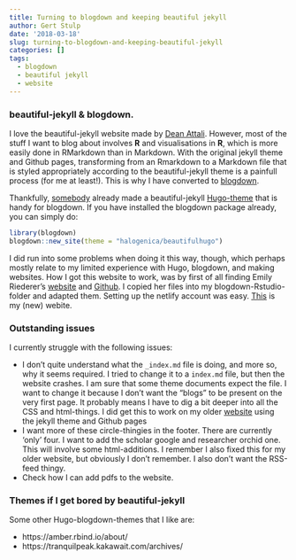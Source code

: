 ```yaml
---
title: Turning to blogdown and keeping beautiful jekyll
author: Gert Stulp
date: '2018-03-18'
slug: turning-to-blogdown-and-keeping-beautiful-jekyll
categories: []
tags:
  - blogdown
  - beautiful jekyll
  - website
---
```


### beautiful-jekyll & blogdown.
I love the beautiful-jekyll website made by [Dean Attali](https://github.com/daattali/beautiful-jekyll). However, most of the stuff I want to blog about involves **R** and visualisations in **R**, which is more easily done in RMarkdown than in Markdown. With the original jekyll theme and Github pages, transforming from an Rmarkdown to a Markdown file that is styled appropriately according to the beautiful-jekyll theme is a painfull process (for me at least!). This is why I have converted to [blogdown](https://bookdown.org/yihui/blogdown/). 

Thankfully, [somebody](http://halogenica.net/) already made a beautiful-jekyll [Hugo-theme](https://themes.gohugo.io/beautifulhugo/) that is handy for blogdown. If you have installed the blogdown package already, you can simply do:

```r
library(blogdown)
blogdown::new_site(theme = "halogenica/beautifulhugo")
```

I did run into some problems when doing it this way, though, which perhaps mostly relate to my limited experience with Hugo, blogdown, and making websites. How I got this website to work, was by first of all finding Emily Riederer's [website](https://emilyriederer.netlify.com/) and [Github](https://github.com/emilyriederer/emilyriederer). I copied her files into my blogdown-Rstudio-folder and adapted them. Setting up the netlify account was easy. [This](https://gertstulp.netlify.com/) is my (new) webite.

### Outstanding issues
I currently struggle with the following issues:

- I don't quite understand what the `_index.md` file is doing, and more so, why it seems required. I tried to change it to a `index.md` file, but then the website crashes. I am sure that some theme documents expect the file. I want to change it because I don't want the "blogs" to be present on the very first page. It probably means I have to dig a bit deeper into all the CSS and html-things. I did get this to work on my older [website](https://gertstulp.github.io/) using the jekyll theme and Github pages
- I want more of these circle-thingies in the footer. There are currently 'only' four. I want to add the scholar google and researcher orchid one. This will involve some html-additions. I remember I also fixed this for my older website, but obviously I don't remember. I also don't want the RSS-feed thingy. 
- Check how I can add pdfs to the website. 


### Themes if I get bored by beautiful-jekyll
Some other Hugo-blogdown-themes that I like are:

- https://amber.rbind.io/about/
- https://tranquilpeak.kakawait.com/archives/
